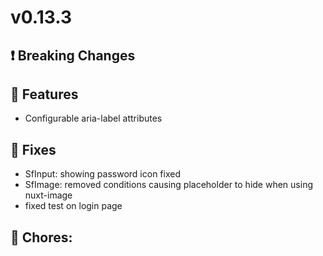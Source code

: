 
<Meta title="Releases/v0.13.x - Latest/v0.13.3 - Latest/Change log" />

# v0.13.3

## ❗ Breaking Changes


## 🚀 Features

- Configurable aria-label attributes

## 🐛 Fixes

- SfInput: showing password icon fixed 
- SfImage: removed conditions causing placeholder to hide when using nuxt-image
- fixed test on login page 

## 🧹 Chores:
